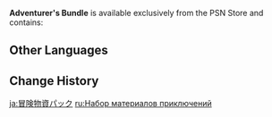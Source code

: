 {{Item Infobox
|type         = Bundles
|quality      = 3
|description  = 
|source1      = [[Gift Shop]] (PSN Exclusive)
}}
'''Adventurer's Bundle''' is available exclusively from the PSN Store and contains:
{{Card|Acquaint Fate|2|quality=5|stars=1}}{{Card|Mora|150,000|quality=3|stars=1}}{{Card|Adventurer's Experience|80|quality=3|stars=1}}{{Card|Fine Enhancement Ore|50|quality=2|stars=1}}{{Card|Northern Smoked Chicken|10|quality=2|stars=1}}{{Card|Sautéed Matsutake|10|quality=3|stars=1}}{{Card|Sweet Madame|10|quality=2|stars=1}}{{Card|Tea Break Pancake|10|quality=2|stars=1}}

==Other Languages==
{{Other Languages
|en      = Adventurer's Bundle
|zhs     = 冒险物资包
|zhs_rm  = Màoxiǎn Wùzī Bāo
|zht     = 冒險物資包
|zht_rm  = Màoxiǎn Wùzī Bāo
|zh_tl   = Adventuring Resource Bag
|ja      = 冒険物資パック
|ja_rm   = Bouken Busshi Pakku
|ja_tl   = Adventure Resource Pack
|ko      = 모험 물자팩
|ko_tl   = Adventure Goods Pack
|es      = Paquete esencial del aventurero
|es_tl   = Adventurer's Essential Package
|fr      = Pack de matériaux des aventuriers
|fr_tl   = Adventurers' Materials Pack
|ru      = Набор материалов приключений
|ru_tl   = Set of Adventure Materials
|th      = แพ็กไอเทมผจญภัย
|th_rm   = 
|th_tl   = 
|vi      = Túi Vật Liệu Mạo Hiểm
|vi_tl   = 
|de      = Abenteuerhilfspaket
|de_tl   = Adventurer Aid Bundle
|id      = Adventurer's Bundle
|pt      = Pacote de Materiais de Aventura
|pt_tl   = 
|tr      = Maceracı Paketi
|tr_tl   = 
|it      = Bundle dell'avventuriere
|it_tl   = 
}}

==Change History==
{{Change History|1.0}}

[[ja:冒険物資パック]]
[[ru:Набор материалов приключений]]
